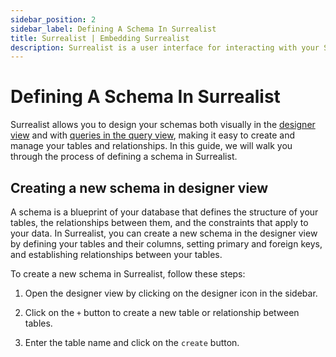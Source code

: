 ```yaml
---
sidebar_position: 2
sidebar_label: Defining A Schema In Surrealist
title: Surrealist | Embedding Surrealist  
description: Surrealist is a user interface for interacting with your SurrealDB database visually. It enables you to seamlessly connect to any SurrealDB instance, allowing you to execute queries, explore your tables, design your schemas, and much more.
---
```


# Defining A Schema In Surrealist

Surrealist allows you to design your schemas both visually in the [designer view](/docs/surrealist/getting-started/designing-the-database-schema) and with [queries in the query view](/docs/surrealist/getting-started/sending-queries), making it easy to create and manage your tables and relationships. In this guide, we will walk you through the process of defining a schema in Surrealist.



## Creating a new schema in designer view

A schema is a blueprint of your database that defines the structure of your tables, the relationships between them, and the constraints that apply to your data. In Surrealist, you can create a new schema in the designer view by defining your tables and their columns, setting primary and foreign keys, and establishing relationships between your tables.

To create a new schema in Surrealist, follow these steps:

1. Open the designer view by clicking on the designer icon in the sidebar.

2. Click on the `+` button to create a new table or relationship between tables.

3. Enter the table name and click on the `create` button.

